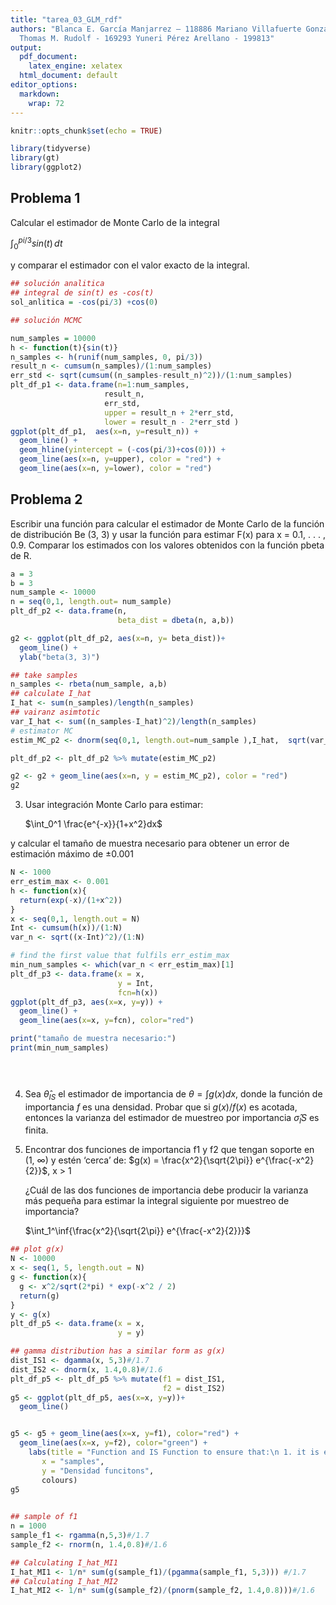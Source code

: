 ```yaml
---
title: "tarea_03_GLM_rdf"
authors: "Blanca E. García Manjarrez – 118886 Mariano Villafuerte Gonzalez – 156057
  Thomas M. Rudolf - 169293 Yuneri Pérez Arellano - 199813"
output:
  pdf_document: 
    latex_engine: xelatex
  html_document: default
editor_options:
  markdown:
    wrap: 72
---
```


```r
knitr::opts_chunk$set(echo = TRUE)

library(tidyverse)
library(gt)
library(ggplot2)
```

## Problema 1

Calcular el estimador de Monte Carlo de la integral

$\int_{0}^{pi/3} sin(t)\,dt$

y comparar el estimador con el valor exacto de la integral.

```r
## solución analitica
## integral de sin(t) es -cos(t)
sol_anlitica = -cos(pi/3) +cos(0)

## solución MCMC

num_samples = 10000
h <- function(t){sin(t)}
n_samples <- h(runif(num_samples, 0, pi/3))
result_n <- cumsum(n_samples)/(1:num_samples)
err_std <- sqrt(cumsum((n_samples-result_n)^2))/(1:num_samples)
plt_df_p1 <- data.frame(n=1:num_samples, 
                     result_n, 
                     err_std, 
                     upper = result_n + 2*err_std, 
                     lower = result_n - 2*err_std )
ggplot(plt_df_p1,  aes(x=n, y=result_n)) +
  geom_line() +
  geom_hline(yintercept = (-cos(pi/3)+cos(0))) +
  geom_line(aes(x=n, y=upper), color = "red") +
  geom_line(aes(x=n, y=lower), color = "red")
```

## Problema 2

Escribir una función para calcular el estimador de Monte Carlo de la
función de distribución Be (3, 3) y usar la función para estimar F(x)
para x = 0.1, . . . , 0.9. Comparar los estimados con los valores
obtenidos con la función pbeta de R.

```r
a = 3
b = 3
num_sample <- 10000
n = seq(0,1, length.out= num_sample)
plt_df_p2 <- data.frame(n, 
                        beta_dist = dbeta(n, a,b))

g2 <- ggplot(plt_df_p2, aes(x=n, y= beta_dist))+
  geom_line() +
  ylab("beta(3, 3)") 

## take samples
n_samples <- rbeta(num_sample, a,b)
## calculate I_hat 
I_hat <- sum(n_samples)/length(n_samples)
## vairanz asimtotic
var_I_hat <- sum((n_samples-I_hat)^2)/length(n_samples)
# estimator MC
estim_MC_p2 <- dnorm(seq(0,1, length.out=num_sample ),I_hat,  sqrt(var_I_hat) )

plt_df_p2 <- plt_df_p2 %>% mutate(estim_MC_p2)

g2 <- g2 + geom_line(aes(x=n, y = estim_MC_p2), color = "red")
g2


```

3.  Usar integración Monte Carlo para estimar:

    $\int_0^1 \frac{e^{-x}}{1+x^2}dx$

y calcular el tamaño de muestra necesario para obtener un error de
estimación máximo de ±0.001

```r
N <- 1000
err_estim_max <- 0.001
h <- function(x){
  return(exp(-x)/(1+x^2))
}
x <- seq(0,1, length.out = N)
Int <- cumsum(h(x))/(1:N)
var_n <- sqrt((x-Int)^2)/(1:N)

# find the first value that fulfils err_estim_max
min_num_samples <- which(var_n < err_estim_max)[1]
plt_df_p3 <- data.frame(x = x, 
                        y = Int, 
                        fcn=h(x))
ggplot(plt_df_p3, aes(x=x, y=y)) +
  geom_line() +
  geom_line(aes(x=x, y=fcn), color="red")

print("tamaño de muestra necesario:")
print(min_num_samples)


  
```

4.  Sea $\hat{\theta}_{IS}$ el estimador de importancia de
    $\theta = \int g(x) dx$, donde la función de importancia $f$ es una
    densidad. Probar que si $g(x)/f(x)$ es acotada, entonces la varianza
    del estimador de muestreo por importancia $\hat{\sigma}_IS$ es
    finita.

5.  Encontrar dos funciones de importancia f1 y f2 que tengan soporte en
    (1, ∞) y estén ‘cerca’ de:
    $g(x) = \frac{x^2}{\sqrt{2\pi}} e^{\frac{-x^2}{2}}$, x \> 1

    ¿Cuál de las dos funciones de importancia debe producir la varianza
    más pequeña para estimar la integral siguiente por muestreo de
    importancia?

    $\int_1^\inf{\frac{x^2}{\sqrt{2\pi}} e^{\frac{-x^2}{2}}}$

```r
## plot g(x)
N <- 10000
x <- seq(1, 5, length.out = N)
g <- function(x){
  g <- x^2/sqrt(2*pi) * exp(-x^2 / 2)
  return(g)
}
y <- g(x)
plt_df_p5 <- data.frame(x = x,
                        y = y)

## gamma distribution has a similar form as g(x)
dist_IS1 <- dgamma(x, 5,3)#/1.7
dist_IS2 <- dnorm(x, 1.4,0.8)#/1.6
plt_df_p5 <- plt_df_p5 %>% mutate(f1 = dist_IS1,
                                  f2 = dist_IS2) 
g5 <- ggplot(plt_df_p5, aes(x=x, y=y))+
  geom_line()


g5 <- g5 + geom_line(aes(x=x, y=f1), color="red") +
  geom_line(aes(x=x, y=f2), color="green") +
    labs(title = "Function and IS Function to ensure that:\n 1. it is easy to simulate\n 2. the funcions are similar to f(theta) \n 3. has heavier tail than f(theta)\n the red one is a gamma distribution and the green one a normal distribution",
       x = "samples",
       y = "Densidad funcitons", 
       colours)
g5
  
```


```r
## sample of f1
n = 1000
sample_f1 <- rgamma(n,5,3)#/1.7
sample_f2 <- rnorm(n, 1.4,0.8)#/1.6

## Calculating I_hat_MI1
I_hat_MI1 <- 1/n* sum(g(sample_f1)/(pgamma(sample_f1, 5,3))) #/1.7
## Calculating I_hat_MI2
I_hat_MI2 <- 1/n* sum(g(sample_f2)/(pnorm(sample_f2, 1.4,0.8)))#/1.6
```

